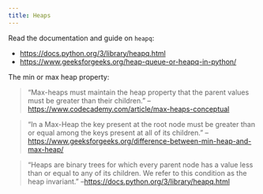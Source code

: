 ```yaml
---
title: Heaps
---
```


Read the documentation and 
guide on `heapq`:

  - <https://docs.python.org/3/library/heapq.html> 
  - <https://www.geeksforgeeks.org/heap-queue-or-heapq-in-python/>

The min or max heap property:

> "Max-heaps must maintain the heap property that the parent values must be greater than their children." --<https://www.codecademy.com/article/max-heaps-conceptual> 

> "In a Max-Heap the key present at the root node must be greater than or equal among the keys present at all of its children." --<https://www.geeksforgeeks.org/difference-between-min-heap-and-max-heap/>

> "Heaps are binary trees for which every parent node has a value less than or equal to any of its children. We refer to this condition as the heap invariant." --<https://docs.python.org/3/library/heapq.html>
